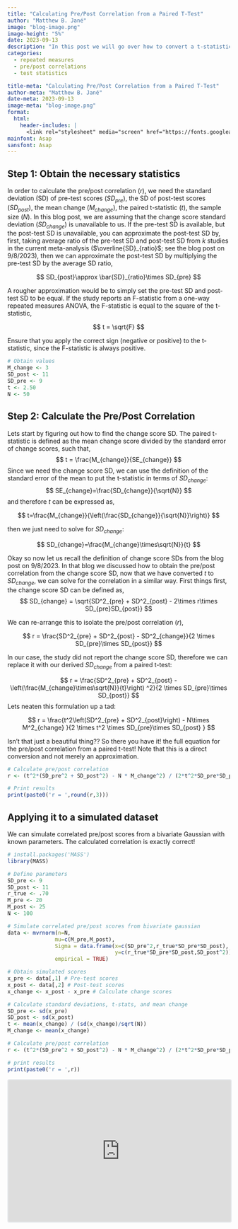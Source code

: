```yaml
---
title: "Calculating Pre/Post Correlation from a Paired T-Test"
author: "Matthew B. Jané"
image: "blog-image.png"
image-height: "5%"
date: 2023-09-13
description: "In this post we will go over how to convert a t-statistic from a paired t-test into a pre/post correlation. This is useful when change score standard deviations are unknown. Pre/post correlations are necessary to obtain various types of effect sizes and standard errors such as the repeated measures variant of Cohen's $d$, also referred to as Cohen's $d_{rm}$."
categories:
  - repeated measures
  - pre/post correlations
  - test statistics

title-meta: "Calculating Pre/Post Correlation from a Paired T-Test"
author-meta: "Matthew B. Jané"
date-meta: 2023-09-13
image-meta: "blog-image.png"
format:
  html:
    header-includes: |
      <link rel="stylesheet" media="screen" href="https://fonts.googleapis.com/css?family=Asap" type="text/css"/>
mainfont: Asap
sansfont: Asap
---
```

<script type="text/javascript" src="https://cdnjs.buymeacoffee.com/1.0.0/button.prod.min.js" data-name="bmc-button" data-slug="matthewbjane" data-color="#ED5C9B" data-emoji="☕" data-font="Cookie" data-text="Buy me a coffee" data-outline-color="#f1f9fa" data-font-color="#f1f9fa" data-coffee-color="#FFDD00" ></script>

## Step 1: Obtain the necessary statistics

In order to calculate the pre/post correlation ($r$), we need the standard deviation (SD) of pre-test scores ($SD_{pre}$), the SD of post-test scores ($SD_{post}$), the mean change ($M_{change}$), the paired t-statistic ($t$), the sample size ($N$). In this blog post, we are assuming that the change score standard deviation ($SD_{change}$) is unavailable to us. If the pre-test SD is available, but the post-test SD is unavailable, you can approximate the post-test SD by, first, taking average ratio of the pre-test SD and post-test SD from $k$ studies in the current meta-analysis ($\overline{SD}_{ratio}$; see the blog post on 9/8/2023), then we can approximate the post-test SD by multiplying the pre-test SD by the average SD ratio,

$$
SD_{post}\approx \bar{SD}_{ratio}\times SD_{pre}
$$

A rougher approximation would be to simply set the pre-test SD and post-test SD to be equal. If the study reports an F-statistic from a one-way repeated measures ANOVA, the F-statistic is equal to the square of the t-statistic,

$$
t = \sqrt{F}
$$

Ensure that you apply the correct sign (negative or positive) to the t-statistic, since the F-statistic is always positive.

```r
# Obtain values
M_change <- 3
SD_post <- 11
SD_pre <- 9
t <- 2.50
N <- 50
```

## Step 2: Calculate the Pre/Post Correlation

Lets start by figuring out how to find the change score SD. The paired t-statistic is defined as the mean change score divided by the standard error of change scores, such that, $$
t = \frac{M_{change}}{SE_{change}}
$$ Since we need the change score SD, we can use the definition of the standard error of the mean to put the t-statistic in terms of $SD_{change}$: $$
SE_{change}=\frac{SD_{change}}{\sqrt{N}}
$$ and therefore $t$ can be expressed as,

$$
t=\frac{M_{change}}{\left(\frac{SD_{change}}{\sqrt{N}}\right)}
$$

then we just need to solve for $SD_{change}$:

$$
SD_{change}=\frac{M_{change}\times\sqrt{N}}{t} 
$$

Okay so now let us recall the definition of change score SDs from the blog post on 9/8/2023. In that blog we discussed how to obtain the pre/post correlation from the change score SD, now that we have converted $t$ to $SD_{change}$, we can solve for the correlation in a similar way. First things first, the change score SD can be defined as, $$
SD_{change} = \sqrt{SD^2_{pre} + SD^2_{post} - 2\times r\times SD_{pre}SD_{post}}
$$

We can re-arrange this to isolate the pre/post correlation ($r$),

$$
r = \frac{SD^2_{pre} + SD^2_{post} - SD^2_{change}}{2 \times SD_{pre}\times SD_{post}}
$$

In our case, the study did not report the change score SD, therefore we can replace it with our derived $SD_{change}$ from a paired t-test:

$$
r = \frac{SD^2_{pre} + SD^2_{post} - \left(\frac{M_{change}\times\sqrt{N}}{t}\right) ^2}{2 \times SD_{pre}\times SD_{post}}
$$ Lets neaten this formulation up a tad:

$$
r = \frac{t^2\left(SD^2_{pre} + SD^2_{post}\right) - N\times M^2_{change} }{2 \times t^2 \times SD_{pre}\times SD_{post} }
$$

Isn't that just a beautiful thing?? So there you have it! the full equation for the pre/post correlation from a paired t-test! Note that this is a direct conversion and not merely an approximation.

```r
# Calculate pre/post correlation
r <- (t^2*(SD_pre^2 + SD_post^2) - N * M_change^2) / (2*t^2*SD_pre*SD_post)

# Print results
print(paste0('r = ',round(r,3)))
```

## Applying it to a simulated dataset

We can simulate correlated pre/post scores from a bivariate Gaussian with known parameters. The calculated correlation is exactly correct!

```r
# install.packages('MASS')
library(MASS)

# Define parameters
SD_pre <- 9
SD_post <- 11
r_true <- .70
M_pre <- 20
M_post <- 25
N <- 100

# Simulate correlated pre/post scores from bivariate gaussian
data <- mvrnorm(n=N,
               mu=c(M_pre,M_post),
               Sigma = data.frame(x=c(SD_pre^2,r_true*SD_pre*SD_post),
                                  y=c(r_true*SD_pre*SD_post,SD_post^2)),
               empirical = TRUE)

# Obtain simulated scores
x_pre <- data[,1] # Pre-test scores
x_post <- data[,2] # Post-test scores
x_change <- x_post - x_pre # Calculate change scores

# Calculate standard deviations, t-stats, and mean change
SD_pre <- sd(x_pre)
SD_post <- sd(x_post)
t <- mean(x_change) / (sd(x_change)/sqrt(N))
M_change <- mean(x_change)

# Calculate pre/post correlation
r <- (t^2*(SD_pre^2 + SD_post^2) - N * M_change^2) / (2*t^2*SD_pre*SD_post)

# print results
print(paste0('r = ',r))
```

<iframe src="https://embeds.beehiiv.com/f3ffd81a-4723-4419-bb1d-afc8af3bac36" data-test-id="beehiiv-embed" width="100%" height="320" frameborder="0" scrolling="no" style="border-radius: 4px; border: 2px solid #e5e7eb; margin: 0; background-color: transparent;">

</iframe>
